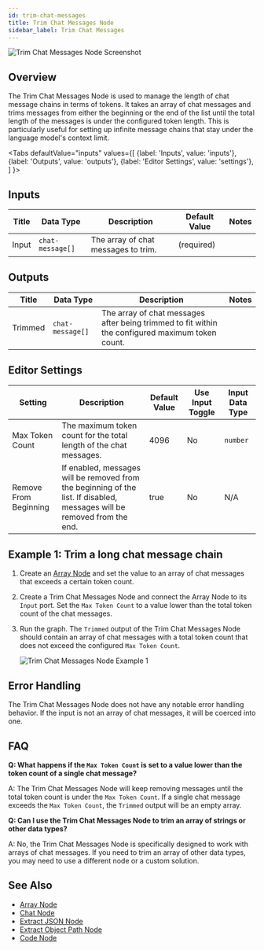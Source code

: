 ```yaml
---
id: trim-chat-messages
title: Trim Chat Messages Node
sidebar_label: Trim Chat Messages
---
```



![Trim Chat Messages Node Screenshot](./assets/trim-chat-messages-node.png)

## Overview

The Trim Chat Messages Node is used to manage the length of chat message chains in terms of tokens. It takes an array of chat messages and trims messages from either the beginning or the end of the list until the total length of the messages is under the configured token length. This is particularly useful for setting up infinite message chains that stay under the language model's context limit.



<Tabs
  defaultValue="inputs"
  values={[
    {label: 'Inputs', value: 'inputs'},
    {label: 'Outputs', value: 'outputs'},
    {label: 'Editor Settings', value: 'settings'},
  ]
}>

<TabItem value="inputs">

## Inputs

| Title | Data Type      | Description                        | Default Value | Notes |
| ----- | -------------- | ---------------------------------- | ------------- | ----- |
| Input | `chat-message[]` | The array of chat messages to trim. | (required)    |       |

</TabItem>

<TabItem value="outputs">

## Outputs

| Title   | Data Type      | Description                                                                                           | Notes |
| ------- | -------------- | ----------------------------------------------------------------------------------------------------- | ----- |
| Trimmed | `chat-message[]` | The array of chat messages after being trimmed to fit within the configured maximum token count. |       |

</TabItem>

<TabItem value="settings">

## Editor Settings

| Setting          | Description                                                                                                                   | Default Value | Use Input Toggle | Input Data Type |
| ---------------- | ----------------------------------------------------------------------------------------------------------------------------- | ------------- | ---------------- | --------------- |
| Max Token Count  | The maximum token count for the total length of the chat messages.                                                            | 4096          | No               | `number`        |
| Remove From Beginning | If enabled, messages will be removed from the beginning of the list. If disabled, messages will be removed from the end. | true          | No               | N/A             |

</TabItem>

</Tabs>

## Example 1: Trim a long chat message chain

1. Create an [Array Node](./array.mdx) and set the value to an array of chat messages that exceeds a certain token count.
2. Create a Trim Chat Messages Node and connect the Array Node to its `Input` port. Set the `Max Token Count` to a value lower than the total token count of the chat messages.
3. Run the graph. The `Trimmed` output of the Trim Chat Messages Node should contain an array of chat messages with a total token count that does not exceed the configured `Max Token Count`.

   ![Trim Chat Messages Node Example 1](./assets/trim-chat-node-example-01.png)

## Error Handling

The Trim Chat Messages Node does not have any notable error handling behavior. If the input is not an array of chat messages, it will be coerced into one.

## FAQ

**Q: What happens if the `Max Token Count` is set to a value lower than the token count of a single chat message?**

A: The Trim Chat Messages Node will keep removing messages until the total token count is under the `Max Token Count`. If a single chat message exceeds the `Max Token Count`, the `Trimmed` output will be an empty array.

**Q: Can I use the Trim Chat Messages Node to trim an array of strings or other data types?**

A: No, the Trim Chat Messages Node is specifically designed to work with arrays of chat messages. If you need to trim an array of other data types, you may need to use a different node or a custom solution.

## See Also

- [Array Node](./array.mdx)
- [Chat Node](./chat.mdx)
- [Extract JSON Node](./extract-json.mdx)
- [Extract Object Path Node](./extract-object-path.mdx)
- [Code Node](./code.mdx)